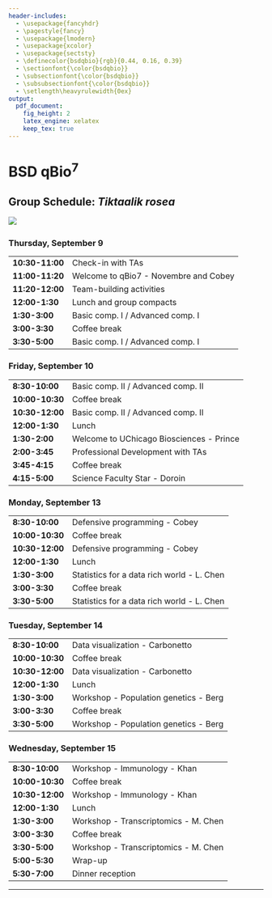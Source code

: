 ```yaml
---
header-includes:
  - \usepackage{fancyhdr}
  - \pagestyle{fancy}
  - \usepackage{lmodern}
  - \usepackage{xcolor}
  - \usepackage{sectsty}
  - \definecolor{bsdqbio}{rgb}{0.44, 0.16, 0.39}
  - \sectionfont{\color{bsdqbio}}
  - \subsectionfont{\color{bsdqbio}}
  - \subsubsectionfont{\color{bsdqbio}}
  - \setlength\heavyrulewidth{0ex}
output:
  pdf_document:
    fig_height: 2
    latex_engine: xelatex
    keep_tex: true
---
```

# BSD qBio$^7$ 

## Group Schedule: *Tiktaalik rosea*
 ![](https://github.com/StefanoAllesina/BSD-QBio5/raw/master/logo_group/Tiktaalik_roseae.png)     

### Thursday, September 9 

------------------    --------------------------------------------
**10:30-11:00**       Check-in with TAs                           
**11:00-11:20**       Welcome to qBio7 - Novembre and Cobey       
**11:20-12:00**       Team-building activities                    
**12:00-1:30**        Lunch and group compacts                    
**1:30-3:00**         Basic comp. I / Advanced comp. I            
**3:00-3:30**         Coffee break                                
**3:30-5:00**         Basic comp. I / Advanced comp. I            
------------------    --------------------------------------------

### Friday, September 10 

------------------    --------------------------------------------
**8:30-10:00**        Basic comp. II / Advanced comp. II          
**10:00-10:30**       Coffee break                                
**10:30-12:00**       Basic comp. II / Advanced comp. II          
**12:00-1:30**        Lunch                                       
**1:30-2:00**         Welcome to UChicago Biosciences - Prince    
**2:00-3:45**         Professional Development with TAs           
**3:45-4:15**         Coffee break                                
**4:15-5:00**         Science Faculty Star - Doroin               
------------------    --------------------------------------------

### Monday, September 13 

------------------    --------------------------------------------
**8:30-10:00**        Defensive programming - Cobey               
**10:00-10:30**       Coffee break                                
**10:30-12:00**       Defensive programming - Cobey               
**12:00-1:30**        Lunch                                       
**1:30-3:00**         Statistics for a data rich world - L. Chen  
**3:00-3:30**         Coffee break                                
**3:30-5:00**         Statistics for a data rich world - L. Chen  
------------------    --------------------------------------------

### Tuesday, September 14 

------------------    --------------------------------------------
**8:30-10:00**        Data visualization - Carbonetto             
**10:00-10:30**       Coffee break                                
**10:30-12:00**       Data visualization - Carbonetto             
**12:00-1:30**        Lunch                                       
**1:30-3:00**         Workshop - Population genetics - Berg       
**3:00-3:30**         Coffee break                                
**3:30-5:00**         Workshop - Population genetics - Berg       
------------------    --------------------------------------------

### Wednesday, September 15 

------------------    --------------------------------------------
**8:30-10:00**        Workshop - Immunology - Khan                
**10:00-10:30**       Coffee break                                
**10:30-12:00**       Workshop - Immunology - Khan                
**12:00-1:30**        Lunch                                       
**1:30-3:00**         Workshop - Transcriptomics - M. Chen        
**3:00-3:30**         Coffee break                                
**3:30-5:00**         Workshop - Transcriptomics - M. Chen        
**5:00-5:30**         Wrap-up                                     
**5:30-7:00**         Dinner reception                            
------------------    --------------------------------------------



-------


